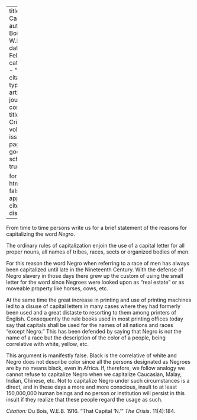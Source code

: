 
---
title: 'That Capital ''N'''
author: Du Bois, W.E.B.
date: Feb. 1916
categories: 
  - ""
citation: 
  type: article-journal
  container-title: The Crisis
  volume: 11
  issue: 4
  page: 184
google-scholar: true

format:
  html:
    toc: false
    appendix-cite-as: display
---


From time to time persons write us for a brief statement of the reasons for capitalizing the word *Negro*.

The ordinary rules of capitalization enjoin the use of a capital letter for all proper nouns, all names of tribes, races, sects or organized bodies of men.

For this reason the word Negro when referring to a race of men has always been capitalized until late in the Nineteenth Century. With the defense of Negro slavery in those days there grew up the custom of using the small letter for the word since Negroes were looked upon as "real estate" or as moveable property like horses, cows, etc.

At the same time the great increase in printing and use of printing machines led to a disuse of capital letters in many cases where they had formerly been used and a great distaste to resorting to them among printers of English. Consequently the rule books used in most printing offices today say that capitals shall be used for the names of all nations and races "except Negro." This has been defended by saying that Negro is not the name of a race but the description of the color of a people, being correlative with white, yellow, etc.

This argument is manifestly false. Black is the correlative of white and Negro does not describe color since all the persons designated as Negroes are by no means black, even in Africa. If,  therefore, we follow analogy we cannot refuse to capitalize Negro when we capitalize Caucasian, Malay, Indian, Chinese, etc. Not to capitalize Negro under such circumstances is a direct, and in these days a more and more conscious, insult to at least 150,000,000 human beings and no person or institution will persist in this insult if they realize that these people regard the usage as such.

*Citation:* Du Bois, W.E.B. 1916. "That Capital 'N.'" *The Crisis*. 11(4):184.